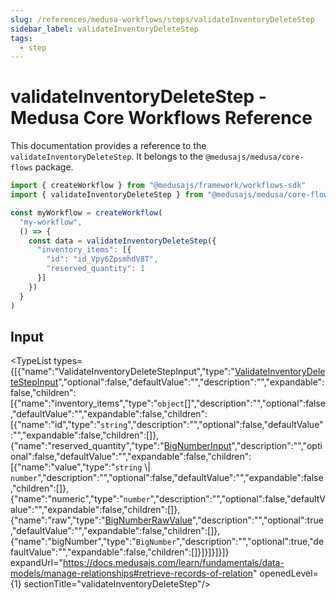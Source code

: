 ```yaml
---
slug: /references/medusa-workflows/steps/validateInventoryDeleteStep
sidebar_label: validateInventoryDeleteStep
tags:
  - step
---
```



# validateInventoryDeleteStep - Medusa Core Workflows Reference

This documentation provides a reference to the `validateInventoryDeleteStep`. It belongs to the `@medusajs/medusa/core-flows` package.

```ts title="src/workflows/my-workflow.ts"
import { createWorkflow } from "@medusajs/framework/workflows-sdk"
import { validateInventoryDeleteStep } from "@medusajs/medusa/core-flows"

const myWorkflow = createWorkflow(
  "my-workflow",
  () => {
    const data = validateInventoryDeleteStep({
      "inventory_items": [{
        "id": "id_Vpy6ZpsmhdV8T",
        "reserved_quantity": 1
      }]
    })
  }
)
```
  

## Input

<TypeList types={[{"name":"ValidateInventoryDeleteStepInput","type":"[ValidateInventoryDeleteStepInput](../../../../interfaces/core_flows.ValidateInventoryDeleteStepInput/page.mdx)","optional":false,"defaultValue":"","description":"","expandable":false,"children":[{"name":"inventory_items","type":"`object`[]","description":"","optional":false,"defaultValue":"","expandable":false,"children":[{"name":"id","type":"`string`","description":"","optional":false,"defaultValue":"","expandable":false,"children":[]},{"name":"reserved_quantity","type":"[BigNumberInput](../../../../../types/types/types.BigNumberInput/page.mdx)","description":"","optional":false,"defaultValue":"","expandable":false,"children":[{"name":"value","type":"`string` \\| `number`","description":"","optional":false,"defaultValue":"","expandable":false,"children":[]},{"name":"numeric","type":"`number`","description":"","optional":false,"defaultValue":"","expandable":false,"children":[]},{"name":"raw","type":"[BigNumberRawValue](../../../../../types/types/types.BigNumberRawValue/page.mdx)","description":"","optional":true,"defaultValue":"","expandable":false,"children":[]},{"name":"bigNumber","type":"`BigNumber`","description":"","optional":true,"defaultValue":"","expandable":false,"children":[]}]}]}]}]} expandUrl="https://docs.medusajs.com/learn/fundamentals/data-models/manage-relationships#retrieve-records-of-relation" openedLevel={1} sectionTitle="validateInventoryDeleteStep"/>
